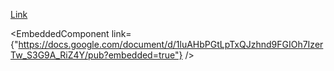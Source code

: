 
[Link](https://docs.google.com/document/d/1luAHbPGtLpTxQJzhnd9FGIOh7IzerTw_S3G9A_RiZ4Y/edit?usp=sharing)

<EmbeddedComponent link={"https://docs.google.com/document/d/1luAHbPGtLpTxQJzhnd9FGIOh7IzerTw_S3G9A_RiZ4Y/pub?embedded=true"} />